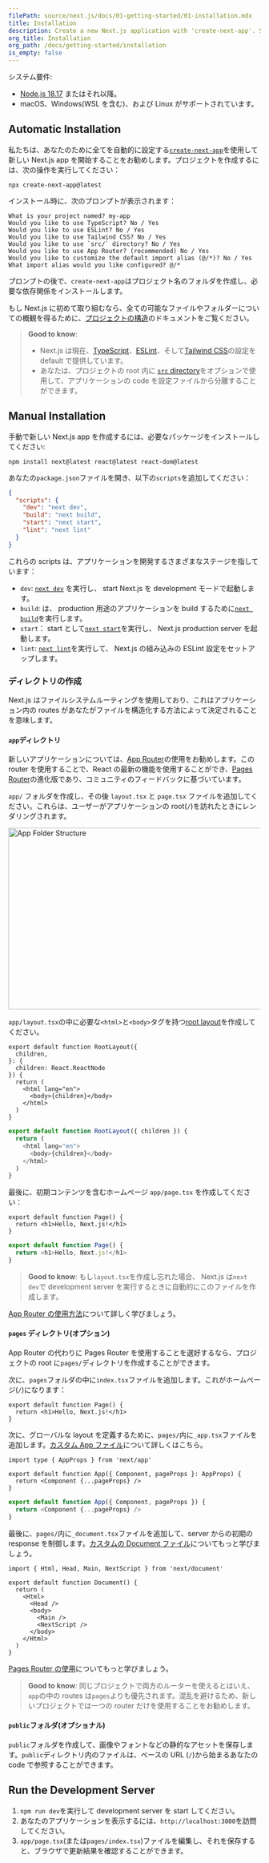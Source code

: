 ```yaml
---
filePath: source/next.js/docs/01-getting-started/01-installation.mdx
title: Installation
description: Create a new Next.js application with 'create-next-app'. Set up TypeScript, styles, and configure your 'next.config.js' file.
org_title: Installation
org_path: /docs/getting-started/installation
is_empty: false
---
```


システム要件:

- [Node.js 18.17](https://nodejs.org/) またはそれ以降。
- macOS、Windows(WSL を含む)、および Linux がサポートされています。

## Automatic Installation

私たちは、あなたのために全てを自動的に設定する[`create-next-app`](/ja/javascript/next.js/v14/02-app/02-api-reference/06-create-next-app)を使用して新しい Next.js app を開始することをお勧めします。プロジェクトを作成するには、次の操作を実行してください：

```bash:Terminal
npx create-next-app@latest
```

インストール時に、次のプロンプトが表示されます：

```txt:Terminal
What is your project named? my-app
Would you like to use TypeScript? No / Yes
Would you like to use ESLint? No / Yes
Would you like to use Tailwind CSS? No / Yes
Would you like to use `src/` directory? No / Yes
Would you like to use App Router? (recommended) No / Yes
Would you like to customize the default import alias (@/*)? No / Yes
What import alias would you like configured? @/*
```

プロンプトの後で、`create-next-app`はプロジェクト名のフォルダを作成し、必要な依存関係をインストールします。

もし Next.js に初めて取り組むなら、全ての可能なファイルやフォルダーについての概観を得るために、[プロジェクトの構造](/ja/javascript/next.js/v14/01-getting-started/02-project-structure)のドキュメントをご覧ください。

> **Good to know**:
>
> - Next.js は現在、[TypeScript](/ja/javascript/next.js/v14/02-app/01-building-your-application/07-configuring/01-typescript)、[ESLint](/ja/javascript/next.js/v14/02-app/01-building-your-application/07-configuring/02-eslint)、そして[Tailwind CSS](/ja/javascript/next.js/v14/02-app/01-building-your-application/05-styling/02-tailwind-css)の設定を default で提供しています。
> - あなたは、プロジェクトの root 内に [`src` directory](/ja/javascript/next.js/v14/02-app/01-building-your-application/07-configuring/06-src-directory)をオプションで使用して、アプリケーションの code を設定ファイルから分離することができます。

## Manual Installation

手動で新しい Next.js app を作成するには、必要なパッケージをインストールしてください:

```bash:Terminal
npm install next@latest react@latest react-dom@latest
```

あなたの`package.json`ファイルを開き、以下の`scripts`を追加してください：

```json:package.json
{
  "scripts": {
    "dev": "next dev",
    "build": "next build",
    "start": "next start",
    "lint": "next lint"
  }
}
```

これらの scripts は、アプリケーションを開発するさまざまなステージを指しています：

- `dev`: [`next dev`](/ja/javascript/next.js/v14/02-app/02-api-reference/08-next-cli#development) を実行し、 start Next.js を development モードで起動します。
- `build`: は、 production 用途のアプリケーションを build するために[`next build`](/ja/javascript/next.js/v14/02-app/02-api-reference/08-next-cli#build)を実行します。
- `start`： start として[`next start`](/ja/javascript/next.js/v14/02-app/02-api-reference/08-next-cli#production)を実行し、 Next.js production server を起動します。
- `lint`: [`next lint`](/ja/javascript/next.js/v14/02-app/02-api-reference/08-next-cli#lint)を実行して、 Next.js の組み込みの ESLint 設定をセットアップします。

### ディレクトリの作成

Next.js はファイルシステムルーティングを使用しており、これはアプリケーション内の routes があなたがファイルを構造化する方法によって決定されることを意味します。

#### `app`ディレクトリ

新しいアプリケーションについては、[App Router](/ja/javascript/next.js/v14/02-app)の使用をお勧めします。この router を使用することで、React の最新の機能を使用することができ、[Pages Router](/ja/javascript/next.js/v14/03-pages)の進化版であり、コミュニティのフィードバックに基づいています。

`app/` フォルダを作成し、その後 `layout.tsx` と `page.tsx` ファイルを追加してください。これらは、ユーザーがアプリケーションの root(`/`)を訪れたときにレンダリングされます。

<Image
  alt="App Folder Structure"
  srcLight="/docs/light/app-getting-started.png"
  srcDark="/docs/dark/app-getting-started.png"
  width="1600"
  height="363"
/>

`app/layout.tsx`の中に必要な`<html>`と`<body>`タグを持つ[root layout](/ja/javascript/next.js/v14/02-app/01-building-your-application/01-routing/02-pages-and-layouts#root-layout-required)を作成してください。

```tsx:app/layout.tsx
export default function RootLayout({
  children,
}: {
  children: React.ReactNode
}) {
  return (
    <html lang="en">
      <body>{children}</body>
    </html>
  )
}
```

```jsx:app/layout.js
export default function RootLayout({ children }) {
  return (
    <html lang="en">
      <body>{children}</body>
    </html>
  )
}
```

最後に、初期コンテンツを含むホームページ `app/page.tsx` を作成してください：

```tsx:app/page.tsx
export default function Page() {
  return <h1>Hello, Next.js!</h1>
}
```

```jsx:app/page.js
export default function Page() {
  return <h1>Hello, Next.js!</h1>
}
```

> **Good to know**: もし`layout.tsx`を作成し忘れた場合、 Next.js は`next dev`で development server を実行するときに自動的にこのファイルを作成します。

[App Router の使用方法](/ja/javascript/next.js/v14/02-app/01-building-your-application/01-routing/01-defining-routes)について詳しく学びましょう。

#### `pages` ディレクトリ(オプション)

App Router の代わりに Pages Router を使用することを選好するなら、プロジェクトの root に`pages/`ディレクトリを作成することができます。

次に、`pages`フォルダの中に`index.tsx`ファイルを追加します。これがホームページ(`/`)になります：

```tsx:pages/index.tsx
export default function Page() {
  return <h1>Hello, Next.js!</h1>
}
```

次に、グローバルな layout を定義するために、`pages/`内に`_app.tsx`ファイルを追加します。[カスタム App ファイル](/ja/javascript/next.js/v14/03-pages/01-building-your-application/01-routing/05-custom-app)について詳しくはこちら。

```tsx:pages/_app.tsx
import type { AppProps } from 'next/app'

export default function App({ Component, pageProps }: AppProps) {
  return <Component {...pageProps} />
}
```

```jsx:pages/_app.js
export default function App({ Component, pageProps }) {
  return <Component {...pageProps} />
}
```

最後に、`pages/`内に`_document.tsx`ファイルを追加して、server からの初期の response を制御します。[カスタムの Document ファイル](/ja/javascript/next.js/v14/03-pages/01-building-your-application/01-routing/06-custom-document)についてもっと学びましょう。

```tsx:pages/_document.tsx
import { Html, Head, Main, NextScript } from 'next/document'

export default function Document() {
  return (
    <Html>
      <Head />
      <body>
        <Main />
        <NextScript />
      </body>
    </Html>
  )
}
```

[Pages Router の使用](/ja/javascript/next.js/v14/03-pages/01-building-your-application/01-routing/01-pages-and-layouts)についてもっと学びましょう。

> **Good to know**: 同じプロジェクトで両方のルーターを使えるとはいえ、`app`の中の routes は`pages`よりも優先されます。混乱を避けるため、新しいプロジェクトでは一つの router だけを使用することをお勧めします。

#### `public`フォルダ(オプショナル)

`public`フォルダを作成して、画像やフォントなどの静的なアセットを保存します。`public`ディレクトリ内のファイルは、ベースの URL (`/`)から始まるあなたの code で参照することができます。

## Run the Development Server

1. `npm run dev`を実行して development server を start してください。
2. あなたのアプリケーションを表示するには、`http://localhost:3000`を訪問してください。
3. `app/page.tsx`(または`pages/index.tsx`)ファイルを編集し、それを保存すると、ブラウザで更新結果を確認することができます。
